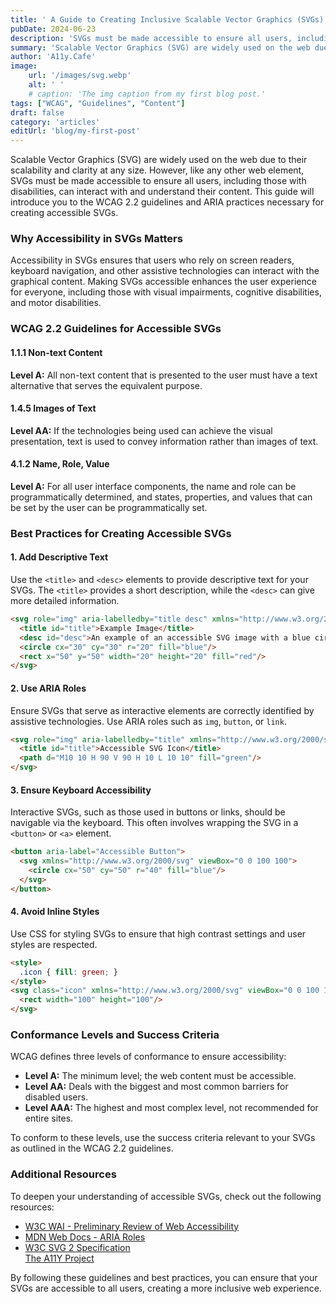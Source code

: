 ```yaml
---
title: ' A Guide to Creating Inclusive Scalable Vector Graphics (SVGs)'
pubDate: 2024-06-23
description: 'SVGs must be made accessible to ensure all users, including those with disabilities, can interact with and understand their content'
summary: 'Scalable Vector Graphics (SVG) are widely used on the web due to their scalability and clarity at any size. However, like any other web element, SVGs must be made accessible to ensure all users, including those with disabilities, can interact with and understand their content. This guide will introduce you to the WCAG 2.2 guidelines and ARIA practices necessary for creating accessible SVGs.'
author: 'A11y.Cafe'
image:
    url: '/images/svg.webp'
    alt: ' '
    # caption: 'The img caption from my first blog post.'
tags: ["WCAG", "Guidelines", "Content"]
draft: false
category: 'articles'
editUrl: 'blog/my-first-post'
---
```




Scalable Vector Graphics (SVG) are widely used on the web due to their scalability and clarity at any size. However, like any other web element, SVGs must be made accessible to ensure all users, including those with disabilities, can interact with and understand their content. This guide will introduce you to the WCAG 2.2 guidelines and ARIA practices necessary for creating accessible SVGs.

### Why Accessibility in SVGs Matters

Accessibility in SVGs ensures that users who rely on screen readers, keyboard navigation, and other assistive technologies can interact with the graphical content. Making SVGs accessible enhances the user experience for everyone, including those with visual impairments, cognitive disabilities, and motor disabilities.

### WCAG 2.2 Guidelines for Accessible SVGs

#### 1.1.1 Non-text Content
**Level A:** All non-text content that is presented to the user must have a text alternative that serves the equivalent purpose.

#### 1.4.5 Images of Text
**Level AA:** If the technologies being used can achieve the visual presentation, text is used to convey information rather than images of text.

#### 4.1.2 Name, Role, Value
**Level A:** For all user interface components, the name and role can be programmatically determined, and states, properties, and values that can be set by the user can be programmatically set.

### Best Practices for Creating Accessible SVGs

#### 1. Add Descriptive Text
Use the `<title>` and `<desc>` elements to provide descriptive text for your SVGs. The `<title>` provides a short description, while the `<desc>` can give more detailed information.

```html
<svg role="img" aria-labelledby="title desc" xmlns="http://www.w3.org/2000/svg" viewBox="0 0 100 100">
  <title id="title">Example Image</title>
  <desc id="desc">An example of an accessible SVG image with a blue circle and a red square.</desc>
  <circle cx="30" cy="30" r="20" fill="blue"/>
  <rect x="50" y="50" width="20" height="20" fill="red"/>
</svg>
```

#### 2. Use ARIA Roles
Ensure SVGs that serve as interactive elements are correctly identified by assistive technologies. Use ARIA roles such as `img`, `button`, or `link`.

```html
<svg role="img" aria-labelledby="title" xmlns="http://www.w3.org/2000/svg" viewBox="0 0 100 100">
  <title id="title">Accessible SVG Icon</title>
  <path d="M10 10 H 90 V 90 H 10 L 10 10" fill="green"/>
</svg>
```

#### 3. Ensure Keyboard Accessibility
Interactive SVGs, such as those used in buttons or links, should be navigable via the keyboard. This often involves wrapping the SVG in a `<button>` or `<a>` element.

```html
<button aria-label="Accessible Button">
  <svg xmlns="http://www.w3.org/2000/svg" viewBox="0 0 100 100">
    <circle cx="50" cy="50" r="40" fill="blue"/>
  </svg>
</button>
```

#### 4. Avoid Inline Styles
Use CSS for styling SVGs to ensure that high contrast settings and user styles are respected.

```html
<style>
  .icon { fill: green; }
</style>
<svg class="icon" xmlns="http://www.w3.org/2000/svg" viewBox="0 0 100 100">
  <rect width="100" height="100"/>
</svg>
```

### Conformance Levels and Success Criteria

WCAG defines three levels of conformance to ensure accessibility:

- **Level A:** The minimum level; the web content must be accessible.
- **Level AA:** Deals with the biggest and most common barriers for disabled users.
- **Level AAA:** The highest and most complex level, not recommended for entire sites.

To conform to these levels, use the success criteria relevant to your SVGs as outlined in the WCAG 2.2 guidelines.

### Additional Resources

To deepen your understanding of accessible SVGs, check out the following resources:

- <a href="https://www.w3.org/WAI/test-evaluate/preliminary/" target="_blank">W3C WAI - Preliminary Review of Web Accessibility</a><br/>
- <a href="https://developer.mozilla.org/en-US/docs/Web/Accessibility/ARIA/Roles" target="_blank">MDN Web Docs - ARIA Roles</a><br/>
- <a href="https://www.w3.org/TR/SVG2/" target="_blank">W3C SVG 2 Specification</a><br/>
<a href="https://a11yproject.com/" target="_blank">The A11Y Project</a>

By following these guidelines and best practices, you can ensure that your SVGs are accessible to all users, creating a more inclusive web experience.

